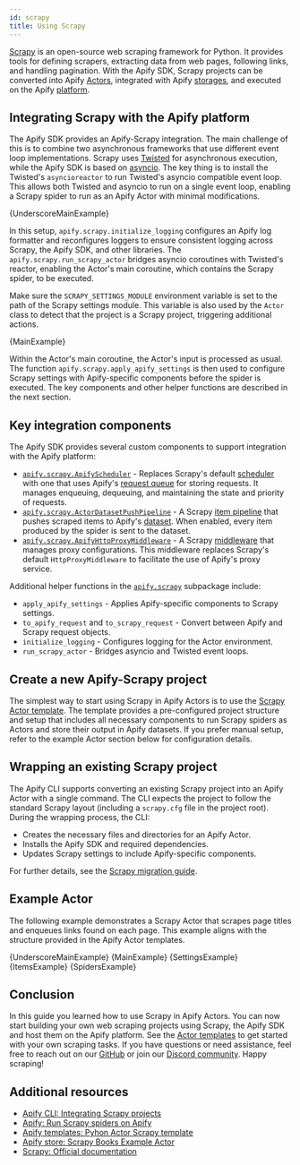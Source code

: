 ```yaml
---
id: scrapy
title: Using Scrapy
---
```




[Scrapy](https://scrapy.org/) is an open-source web scraping framework for Python. It provides tools for defining scrapers, extracting data from web pages, following links, and handling pagination. With the Apify SDK, Scrapy projects can be converted into Apify [Actors](https://docs.apify.com/platform/actors), integrated with Apify [storages](https://docs.apify.com/platform/storage), and executed on the Apify [platform](https://docs.apify.com/platform).

## Integrating Scrapy with the Apify platform

The Apify SDK provides an Apify-Scrapy integration. The main challenge of this is to combine two asynchronous frameworks that use different event loop implementations. Scrapy uses [Twisted](https://twisted.org/) for asynchronous execution, while the Apify SDK is based on [asyncio](https://docs.python.org/3/library/asyncio.html). The key thing is to install the Twisted's `asyncioreactor` to run Twisted's asyncio compatible event loop. This allows both Twisted and asyncio to run on a single event loop, enabling a Scrapy spider to run as an Apify Actor with minimal modifications.

<CodeBlock className="language-python" title="__main.py__: The Actor entry point ">
    {UnderscoreMainExample}
</CodeBlock>

In this setup, `apify.scrapy.initialize_logging` configures an Apify log formatter and reconfigures loggers to ensure consistent logging across Scrapy, the Apify SDK, and other libraries. The `apify.scrapy.run_scrapy_actor` bridges asyncio coroutines with Twisted's reactor, enabling the Actor's main coroutine, which contains the Scrapy spider, to be executed.

Make sure the `SCRAPY_SETTINGS_MODULE` environment variable is set to the path of the Scrapy settings module. This variable is also used by the `Actor` class to detect that the project is a Scrapy project, triggering additional actions.

<CodeBlock className="language-python" title="main.py: The Actor main coroutine">
    {MainExample}
</CodeBlock>

Within the Actor's main coroutine, the Actor's input is processed as usual. The function `apify.scrapy.apply_apify_settings` is then used to configure Scrapy settings with Apify-specific components before the spider is executed. The key components and other helper functions are described in the next section.

## Key integration components

The Apify SDK provides several custom components to support integration with the Apify platform:

- [`apify.scrapy.ApifyScheduler`](https://docs.apify.com/sdk/python/reference/class/ApifyScheduler) - Replaces Scrapy's default [scheduler](https://docs.scrapy.org/en/latest/topics/scheduler.html) with one that uses Apify's [request queue](https://docs.apify.com/platform/storage/request-queue) for storing requests. It manages enqueuing, dequeuing, and maintaining the state and priority of requests.
- [`apify.scrapy.ActorDatasetPushPipeline`](https://docs.apify.com/sdk/python/reference/class/ActorDatasetPushPipeline) - A Scrapy [item pipeline](https://docs.scrapy.org/en/latest/topics/item-pipeline.html) that pushes scraped items to Apify's [dataset](https://docs.apify.com/platform/storage/dataset). When enabled, every item produced by the spider is sent to the dataset.
- [`apify.scrapy.ApifyHttpProxyMiddleware`](https://docs.apify.com/sdk/python/reference/class/ApifyHttpProxyMiddleware) - A Scrapy [middleware](https://docs.scrapy.org/en/latest/topics/downloader-middleware.html) that manages proxy configurations. This middleware replaces Scrapy's default `HttpProxyMiddleware` to facilitate the use of Apify's proxy service.

Additional helper functions in the [`apify.scrapy`](https://github.com/apify/apify-sdk-python/tree/master/src/apify/scrapy) subpackage include:

- `apply_apify_settings` - Applies Apify-specific components to Scrapy settings.
- `to_apify_request` and `to_scrapy_request` - Convert between Apify and Scrapy request objects.
- `initialize_logging` - Configures logging for the Actor environment.
- `run_scrapy_actor` - Bridges asyncio and Twisted event loops.

## Create a new Apify-Scrapy project

The simplest way to start using Scrapy in Apify Actors is to use the [Scrapy Actor template](https://apify.com/templates/python-scrapy). The template provides a pre-configured project structure and setup that includes all necessary components to run Scrapy spiders as Actors and store their output in Apify datasets. If you prefer manual setup, refer to the example Actor section below for configuration details.

## Wrapping an existing Scrapy project

The Apify CLI supports converting an existing Scrapy project into an Apify Actor with a single command. The CLI expects the project to follow the standard Scrapy layout (including a `scrapy.cfg` file in the project root). During the wrapping process, the CLI:

- Creates the necessary files and directories for an Apify Actor.
- Installs the Apify SDK and required dependencies.
- Updates Scrapy settings to include Apify-specific components.

For further details, see the [Scrapy migration guide](https://docs.apify.com/cli/docs/integrating-scrapy).

## Example Actor

The following example demonstrates a Scrapy Actor that scrapes page titles and enqueues links found on each page. This example aligns with the structure provided in the Apify Actor templates.

<Tabs>
    <TabItem value="__main__.py" label="__main.py__">
        <CodeBlock className="language-python">
            {UnderscoreMainExample}
        </CodeBlock>
    </TabItem>
    <TabItem value="main.py" label="main.py">
        <CodeBlock className="language-python">
            {MainExample}
        </CodeBlock>
    </TabItem>
    <TabItem value="settings.py" label="settings.py">
        <CodeBlock className="language-python">
            {SettingsExample}
        </CodeBlock>
    </TabItem>
    <TabItem value="items.py" label="items.py">
        <CodeBlock className="language-python">
            {ItemsExample}
        </CodeBlock>
    </TabItem>
    <TabItem value="spiders/title.py" label="spiders/title.py">
        <CodeBlock className="language-python">
            {SpidersExample}
        </CodeBlock>
    </TabItem>
</Tabs>

## Conclusion

In this guide you learned how to use Scrapy in Apify Actors. You can now start building your own web scraping projects using Scrapy, the Apify SDK and host them on the Apify platform. See the [Actor templates](https://apify.com/templates/categories/python) to get started with your own scraping tasks. If you have questions or need assistance, feel free to reach out on our [GitHub](https://github.com/apify/apify-sdk-python) or join our [Discord community](https://discord.com/invite/jyEM2PRvMU). Happy scraping!

## Additional resources

- [Apify CLI: Integrating Scrapy projects](https://docs.apify.com/cli/docs/integrating-scrapy)
- [Apify: Run Scrapy spiders on Apify](https://apify.com/run-scrapy-in-cloud)
- [Apify templates: Pyhon Actor Scrapy template](https://apify.com/templates/python-scrapy)
- [Apify store: Scrapy Books Example Actor](https://apify.com/vdusek/scrapy-books-example)
- [Scrapy: Official documentation](https://docs.scrapy.org/)
